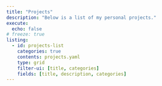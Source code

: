 ```yaml
---
title: "Projects"
description: "Below is a list of my personal projects."
execute:
  echo: false
# freeze: true
listing:
  - id: projects-list
    categories: true
    contents: projects.yaml
    type: grid
    filter-ui: [title, categories]
    fields: [title, description, categories]
---
```


:::{#projects-list}
:::

